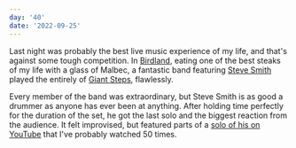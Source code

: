 ```yaml
---
day: '40'
date: '2022-09-25'
---
```


Last night was probably the best live music experience of my life, and that's against some tough competition. In [Birdland](<https://en.wikipedia.org/wiki/Birdland_(New_York_jazz_club)>), eating one of the best steaks of my life with a glass of Malbec, a fantastic band featuring [Steve Smith](https://www.youtube.com/watch?v=2KTaVJYUekY) played the entirely of [Giant Steps](https://en.wikipedia.org/wiki/Giant_Steps), flawlessly.

Every member of the band was extraordinary, but Steve Smith is as good a drummer as anyone has ever been at anything. After holding time perfectly for the duration of the set, he got the last solo and the biggest reaction from the audience. It felt improvised, but featured parts of a [solo of his on YouTube](https://www.youtube.com/watch?v=F_T4YXhnveA) that I've probably watched 50 times.
